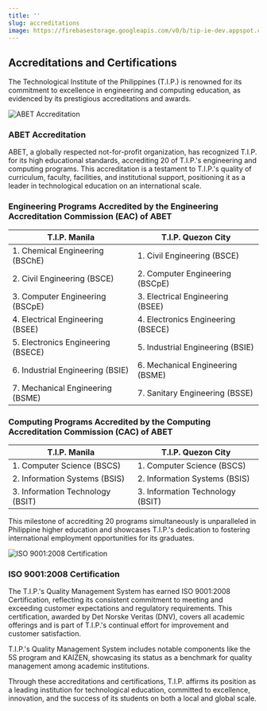 ```yaml
---
title: ''
slug: accreditations
image: https://firebasestorage.googleapis.com/v0/b/tip-ie-dev.appspot.com/o/example.jpg?alt=media&token=1d399e6a-2bb7-4819-94c6-2694653d31ed
---
```


<h2 class="text-center text-secondary">Accreditations and Certifications</h2>

The Technological Institute of the Philippines (T.I.P.) is renowned for its commitment to excellence in engineering and computing education, as evidenced by its prestigious accreditations and awards.

<img src="https://via.placeholder.com/1200x800" alt="ABET Accreditation" class="mx-auto w-full" />

<h3 class="text-center text-secondary">ABET Accreditation</h3>

ABET, a globally respected not-for-profit organization, has recognized T.I.P. for its high educational standards, accrediting 20 of T.I.P.'s engineering and computing programs. This accreditation is a testament to T.I.P.'s quality of curriculum, faculty, facilities, and institutional support, positioning it as a leader in technological education on an international scale.

### Engineering Programs Accredited by the Engineering Accreditation Commission (EAC) of ABET

| T.I.P. Manila                              | T.I.P. Quezon City                        |
| ------------------------------------------ | ---------------------------------------- |
| 1. Chemical Engineering (BSChE)            | 1. Civil Engineering (BSCE)              |
| 2. Civil Engineering (BSCE)                | 2. Computer Engineering (BSCpE)          |
| 3. Computer Engineering (BSCpE)            | 3. Electrical Engineering (BSEE)         |
| 4. Electrical Engineering (BSEE)           | 4. Electronics Engineering (BSECE)       |
| 5. Electronics Engineering (BSECE)         | 5. Industrial Engineering (BSIE)         |
| 6. Industrial Engineering (BSIE)           | 6. Mechanical Engineering (BSME)         |
| 7. Mechanical Engineering (BSME)           | 7. Sanitary Engineering (BSSE)           |


### Computing Programs Accredited by the Computing Accreditation Commission (CAC) of ABET

| T.I.P. Manila                      | T.I.P. Quezon City              |
| ---------------------------------- | ------------------------------- |
| 1. Computer Science (BSCS)         | 1. Computer Science (BSCS)       |
| 2. Information Systems (BSIS)      | 2. Information Systems (BSIS)    |
| 3. Information Technology (BSIT)   | 3. Information Technology (BSIT) |


This milestone of accrediting 20 programs simultaneously is unparalleled in Philippine higher education and showcases T.I.P.'s dedication to fostering international employment opportunities for its graduates.

<img src="https://via.placeholder.com/1200x800" alt="ISO 9001:2008 Certification" class="mx-auto w-full" />

<h3 class="text-center text-secondary">ISO 9001:2008 Certification</h3>

The T.I.P.'s Quality Management System has earned ISO 9001:2008 Certification, reflecting its consistent commitment to meeting and exceeding customer expectations and regulatory requirements. This certification, awarded by Det Norske Veritas (DNV), covers all academic offerings and is part of T.I.P.'s continual effort for improvement and customer satisfaction.

T.I.P.'s Quality Management System includes notable components like the 5S program and KAIZEN, showcasing its status as a benchmark for quality management among academic institutions.

Through these accreditations and certifications, T.I.P. affirms its position as a leading institution for technological education, committed to excellence, innovation, and the success of its students on both a local and global scale.
